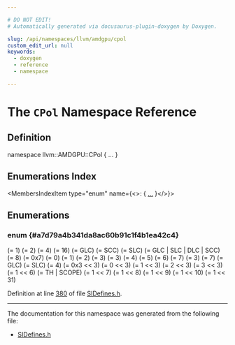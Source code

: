```yaml
---

# DO NOT EDIT!
# Automatically generated via docusaurus-plugin-doxygen by Doxygen.

slug: /api/namespaces/llvm/amdgpu/cpol
custom_edit_url: null
keywords:
  - doxygen
  - reference
  - namespace

---
```





# The `CPol` Namespace Reference

<DoxygenPage pluginConfig={pluginConfig}>



## Definition

<CodeBlock>namespace llvm::AMDGPU::CPol &#123; ... &#125;</CodeBlock>

## Enumerations Index

<MembersIndex>

<MembersIndexItem
  type="enum"
  name={<>:  &#123; <a href="#a7d79a4b341da8ac60b91c1f4b1ea42c4">...</a> &#125;</>}>
</MembersIndexItem>

</MembersIndex>


<SectionDefinition>

## Enumerations

### enum  {#a7d79a4b341da8ac60b91c1f4b1ea42c4}

<MemberDefinition
  prototype="enum llvm::AMDGPU::CPol::CPol ">

<EnumerationList title="Enumeration values">

<Link id="a7d79a4b341da8ac60b91c1f4b1ea42c4a54ef769ac24b3f9c29d7f0dc5433fecd" />
<EnumerationListItem name="GLC">
 (= 1)
</EnumerationListItem>

<Link id="a7d79a4b341da8ac60b91c1f4b1ea42c4a3a23f03bffa1237fdd6821059886a6a0" />
<EnumerationListItem name="SLC">
 (= 2)
</EnumerationListItem>

<Link id="a7d79a4b341da8ac60b91c1f4b1ea42c4a2d8942c601cf6ab6e7ee6dcfddf7e4f2" />
<EnumerationListItem name="DLC">
 (= 4)
</EnumerationListItem>

<Link id="a7d79a4b341da8ac60b91c1f4b1ea42c4aca1659af59093b2b14c2f8aad41e8e2a" />
<EnumerationListItem name="SCC">
 (= 16)
</EnumerationListItem>

<Link id="a7d79a4b341da8ac60b91c1f4b1ea42c4a39cdb386c8e6358db46b658828960381" />
<EnumerationListItem name="SC0">
 (= GLC)
</EnumerationListItem>

<Link id="a7d79a4b341da8ac60b91c1f4b1ea42c4a4690b39a9275d5b009ecf78b08cfd27c" />
<EnumerationListItem name="SC1">
 (= SCC)
</EnumerationListItem>

<Link id="a7d79a4b341da8ac60b91c1f4b1ea42c4a3795a38ac6eb8cb14191aaba99205a87" />
<EnumerationListItem name="NT">
 (= SLC)
</EnumerationListItem>

<Link id="a7d79a4b341da8ac60b91c1f4b1ea42c4ae6823a3df416bbde6f403b6fabd691f4" />
<EnumerationListItem name="ALL_pregfx12">
 (= GLC | SLC | DLC | SCC)
</EnumerationListItem>

<Link id="a7d79a4b341da8ac60b91c1f4b1ea42c4a56778fac94bc8b090c94eafb6638771e" />
<EnumerationListItem name="SWZ_pregfx12">
 (= 8)
</EnumerationListItem>

<Link id="a7d79a4b341da8ac60b91c1f4b1ea42c4ada8257c4b012c0b7ec22b9b95d8ce960" />
<EnumerationListItem name="TH">
 (= 0x7)
</EnumerationListItem>

<Link id="a7d79a4b341da8ac60b91c1f4b1ea42c4a7bd735c6eb6c7d5dba48fed697dfe1f9" />
<EnumerationListItem name="TH_RT">
 (= 0)
</EnumerationListItem>

<Link id="a7d79a4b341da8ac60b91c1f4b1ea42c4aaef85254998537aca69557f206ae1583" />
<EnumerationListItem name="TH_NT">
 (= 1)
</EnumerationListItem>

<Link id="a7d79a4b341da8ac60b91c1f4b1ea42c4ace018baf0cbdb988694819bfee3e56f2" />
<EnumerationListItem name="TH_HT">
 (= 2)
</EnumerationListItem>

<Link id="a7d79a4b341da8ac60b91c1f4b1ea42c4a8154ff62ee9b4a9eaca3572120081634" />
<EnumerationListItem name="TH_LU">
 (= 3)
</EnumerationListItem>

<Link id="a7d79a4b341da8ac60b91c1f4b1ea42c4abbf66453708eb862964d6b60073c529b" />
<EnumerationListItem name="TH_RT_WB">
 (= 3)
</EnumerationListItem>

<Link id="a7d79a4b341da8ac60b91c1f4b1ea42c4a6b9df5d911ce3782abe88c21c637b0d7" />
<EnumerationListItem name="TH_NT_RT">
 (= 4)
</EnumerationListItem>

<Link id="a7d79a4b341da8ac60b91c1f4b1ea42c4a3918171dcff01b95c474c6a9580f9fc4" />
<EnumerationListItem name="TH_RT_NT">
 (= 5)
</EnumerationListItem>

<Link id="a7d79a4b341da8ac60b91c1f4b1ea42c4a8a6ed7cfa54389ce147314d0ac1937c5" />
<EnumerationListItem name="TH_NT_HT">
 (= 6)
</EnumerationListItem>

<Link id="a7d79a4b341da8ac60b91c1f4b1ea42c4a0b5420229ddf44fe3e38da83afcfb778" />
<EnumerationListItem name="TH_NT_WB">
 (= 7)
</EnumerationListItem>

<Link id="a7d79a4b341da8ac60b91c1f4b1ea42c4a943e8db97b9a05f4680b59c7560f83f7" />
<EnumerationListItem name="TH_BYPASS">
 (= 3)
</EnumerationListItem>

<Link id="a7d79a4b341da8ac60b91c1f4b1ea42c4aabb8f44bfe93d622a12472e1e3554a58" />
<EnumerationListItem name="TH_RESERVED">
 (= 7)
</EnumerationListItem>

<Link id="a7d79a4b341da8ac60b91c1f4b1ea42c4a2e92f3bb1fbe1699bbc5a048f05bc71c" />
<EnumerationListItem name="TH_ATOMIC_RETURN">
 (= GLC)
</EnumerationListItem>

<Link id="a7d79a4b341da8ac60b91c1f4b1ea42c4a26903d9581af4af246f494648dafc69b" />
<EnumerationListItem name="TH_ATOMIC_NT">
 (= SLC)
</EnumerationListItem>

<Link id="a7d79a4b341da8ac60b91c1f4b1ea42c4addb25eae45a1a3aebb6a89356a12a274" />
<EnumerationListItem name="TH_ATOMIC_CASCADE">
 (= 4)
</EnumerationListItem>

<Link id="a7d79a4b341da8ac60b91c1f4b1ea42c4aa8e9e83bd8766765cd8143ebfa384962" />
<EnumerationListItem name="SCOPE">
 (= 0x3 &lt;&lt; 3)
</EnumerationListItem>

<Link id="a7d79a4b341da8ac60b91c1f4b1ea42c4a5058ee66fad10c33b4b4444dd2686b7e" />
<EnumerationListItem name="SCOPE_CU">
 (= 0 &lt;&lt; 3)
</EnumerationListItem>

<Link id="a7d79a4b341da8ac60b91c1f4b1ea42c4a7dc2e69975fb9894a38e613ae389fd2a" />
<EnumerationListItem name="SCOPE_SE">
 (= 1 &lt;&lt; 3)
</EnumerationListItem>

<Link id="a7d79a4b341da8ac60b91c1f4b1ea42c4a824fd28203d9969e65c6b03a75509ef3" />
<EnumerationListItem name="SCOPE_DEV">
 (= 2 &lt;&lt; 3)
</EnumerationListItem>

<Link id="a7d79a4b341da8ac60b91c1f4b1ea42c4a642542075686ad680d6c3e477dc6eebd" />
<EnumerationListItem name="SCOPE_SYS">
 (= 3 &lt;&lt; 3)
</EnumerationListItem>

<Link id="a7d79a4b341da8ac60b91c1f4b1ea42c4a948baa02c7d133a6f922eacc99fa487d" />
<EnumerationListItem name="SWZ">
 (= 1 &lt;&lt; 6)
</EnumerationListItem>

<Link id="a7d79a4b341da8ac60b91c1f4b1ea42c4a6180464a3b68ceb5491256aeef23553a" />
<EnumerationListItem name="ALL">
 (= TH | SCOPE)
</EnumerationListItem>

<Link id="a7d79a4b341da8ac60b91c1f4b1ea42c4aeeb5b956d3b600a2c0203104cbedac83" />
<EnumerationListItem name="TH_TYPE_LOAD">
 (= 1 &lt;&lt; 7)
</EnumerationListItem>

<Link id="a7d79a4b341da8ac60b91c1f4b1ea42c4a120170f2992da8e04d8809ba48de4c23" />
<EnumerationListItem name="TH_TYPE_STORE">
 (= 1 &lt;&lt; 8)
</EnumerationListItem>

<Link id="a7d79a4b341da8ac60b91c1f4b1ea42c4aef781227c1057999bb260e756ae9f107" />
<EnumerationListItem name="TH_TYPE_ATOMIC">
 (= 1 &lt;&lt; 9)
</EnumerationListItem>

<Link id="a7d79a4b341da8ac60b91c1f4b1ea42c4aef4b0079f425ae147002d32dac402226" />
<EnumerationListItem name="TH_REAL_BYPASS">
 (= 1 &lt;&lt; 10)
</EnumerationListItem>

<Link id="a7d79a4b341da8ac60b91c1f4b1ea42c4ae9234788773753045755ef99552134e4" />
<EnumerationListItem name="VOLATILE">
 (= 1 &lt;&lt; 31)
</EnumerationListItem>

</EnumerationList>

Definition at line <a href="/docs/api/files/lib/lib/target/lib/target/amdgpu/sidefines-h/#l00380">380</a> of file <a href="/docs/api/files/lib/lib/target/lib/target/amdgpu/sidefines-h">SIDefines.h</a>.
</MemberDefinition>

</SectionDefinition>

<hr/>

The documentation for this namespace was generated from the following file:

<ul>
<li><a href="/docs/api/files/lib/lib/target/lib/target/amdgpu/sidefines-h">SIDefines.h</a></li>
</ul>

</DoxygenPage>
